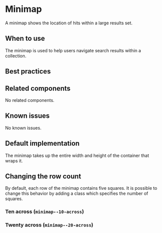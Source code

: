 
<Meta title="Components/Minimap" />

# Minimap

A minimap shows the location of hits within a large results set.

## When to use

The minimap is used to help users navigate search results within a collection.

## Best practices

## Related components

No related components.

## Known issues

No known issues.

## Default implementation

The minimap takes up the entire width and height of the container that wraps it.

<Story story={stories.basic} />

## Changing the row count

By default, each row of the minimap contains five squares. It is possible to
change this behavior by adding a class which specifies the number of squares.

### Ten across (`minimap--10-across`)

<Story story={stories.tenAcross} />

### Twenty across (`minimap--20-across`)

<Story story={stories.twentyAcross} />
